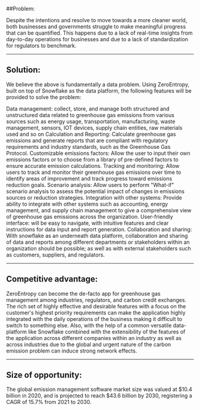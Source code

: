 ##Problem:

Despite the intentions and resolve to move towards a more cleaner world, both businesses and governments struggle to make meaningful progress that can be quantified. 
This happens due to a lack of real-time insights from day-to-day operations for businesses and due to a lack of standardization for regulators to benchmark.

---------------------------------------
## Solution:

We believe the above is fundamentally a data problem. Using ZeroEntropy, built on top of Snowflake as the data platform, the following features will be provided to solve the problem:

Data management: collect, store, and manage both structured and unstructured data related to greenhouse gas emissions from various sources such as energy usage, transportation, manufacturing, waste management, sensors, IOT devices, supply chain entities, raw materials used and so on
Calculation and Reporting:  Calculate greenhouse gas emissions and generate reports that are compliant with regulatory requirements and industry standards, such as the Greenhouse Gas Protocol.
Customizable emissions factors: Allow the user to input their own emissions factors or to choose from a library of pre-defined factors to ensure accurate emission calculations.
Tracking and monitoring: Allow users to track and monitor their greenhouse gas emissions over time to identify areas of improvement and track progress toward emissions reduction goals.
Scenario analysis: Allow users to perform "What-if" scenario analysis to assess the potential impact of changes in emissions sources or reduction strategies.
Integration with other systems: Provide ability to integrate with other systems such as accounting, energy management, and supply chain management to give a comprehensive view of greenhouse gas emissions across the organization.
User-friendly interface: will be easy to navigate, with intuitive features and clear instructions for data input and report generation.
Collaboration and sharing:  With snowflake as an underneath data platform, collaboration and sharing of data and reports among different departments or stakeholders within an organization should be possible; as well as with external stakeholders such as customers, suppliers, and regulators.

-----------------------------
## Competitive advantage:

ZeroEntropy can become the de-facto app for greenhouse gas management among industries, regulators, and carbon credit exchanges. The rich set of highly effective and desirable features with a focus on the customer's highest priority requirements can make the application highly integrated with the daily operations of the business making it difficult to switch to something else. Also, with the help of a common versatile data-platform like Snowflake combined with the extensibility of the features of the application across different companies within an industry as well as across industries due to the global and urgent nature of the carbon emission problem can induce strong network effects.  

---------------------------------------
## Size of opportunity: 
The global emission management software market size was valued at $10.4 billion in 2020, and is projected to reach $43.6 billion by 2030, registering a CAGR of 15.7% from 2021 to 2030.

